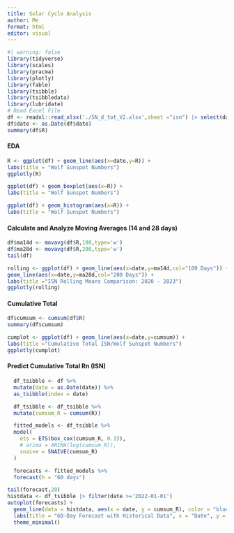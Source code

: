 ```yaml
---
title: Solar Cycle Analysis
author: Me
format: html
editor: visual
---
```


```r
#| warning: false
library(tidyverse)
library(scales)
library(pracma)
library(plotly)
library(fable)
library(tsibble)
library(tsibbledata)
library(lubridate)
# Read Excel File
df <- readxl::read_xlsx('./SN_d_tot_V2.xlsx',sheet ="isn") |> select(date,R) |> filter(date >='2018-01-01')
df$date <- as.Date(df$date)
summary(df$R)
```
#### EDA 

```r
R <- ggplot(df) + geom_line(aes(x=date,y=R)) +
labs(title = "Wolf Sunspot Numbers")
ggplotly(R)
```
```r
ggplot(df) + geom_boxplot(aes(x=R)) +
labs(title = "Wolf Sunspot Numbers")
```
```r
ggplot(df) + geom_histogram(aes(x=R)) +
labs(title = "Wolf Sunspot Numbers")
```
#### Calculate and Analyze Moving Averages (14 and 28 days)

```r

df$ma14d <- movavg(df$R,100,type='w')
df$ma28d <- movavg(df$R,200,type='w')
tail(df)
```
```r

rolling <- ggplot(df) + geom_line(aes(x=date,y=ma14d,col="100 Days")) +
geom_line(aes(x=date,y=ma28d,col="200 Days")) +
labs(title ="ISN Rolling Means Comparison: 2020 - 2023")
ggplotly(rolling)
```
#### Cumulative Total

```r
df$cumsum <- cumsum(df$R)
summary(df$cumsum)
```
```r
cumplot <- ggplot(df) + geom_line(aes(x=date,y=cumsum)) +
labs(title ="Cumulative Total ISN/Wolf Sunspot Numbers")
ggplotly(cumplot)
```
#### Predict Cumulative Total Rn (ISN)

```r

  df_tsibble <- df %>%
  mutate(date = as.Date(date)) %>%
  as_tsibble(index = date)

  df_tsibble <- df_tsibble %>%
  mutate(cumsum_R = cumsum(R))

```
```r
  fitted_models <- df_tsibble %>%
  model(
    ets = ETS(box_cox(cumsum_R, 0.3)),
    # arima = ARIMA(log(cumsum_R)),
    snaive = SNAIVE(cumsum_R)
  )
```

```r
  forecasts <- fitted_models %>%
  forecast(h = "60 days")
```
```r
tail(forecast,20)
histdata <- df_tsibble |> filter(date >='2022-01-01')
autoplot(forecasts) +
  geom_line(data = histdata, aes(x = date, y = cumsum_R), color = "blue") +
  labs(title = "60-Day Forecast with Historical Data", x = "Date", y = "Cumulative Total(Rn/ISN)") +
  theme_minimal()

```
